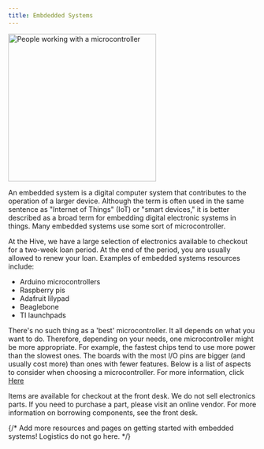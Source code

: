 ```yaml
---
title: Embdedded Systems
---
```




<Image class="border-2 border-slate-200 rounded-lg" src={embeddedsys} alt="People working with a microcontroller" width="300" />

An embedded system is a digital computer system that contributes to the operation of a larger device. Although the term is often used in the same sentence as "Internet of Things" (IoT) or "smart devices," it is better described as a broad term for embedding digital electronic systems in things. Many embedded systems use some sort of microcontroller.

At the Hive, we have a large selection of electronics available to checkout for a two-week loan period. At the end of the period, you are usually allowed to renew your loan. Examples of embedded systems resources include:

- Arduino microcontrollers
- Raspberry pis
- Adafruit lilypad
- Beaglebone
- TI launchpads

There's no such thing as a 'best' microcontroller. It all depends on what you want to do. Therefore, depending on your needs, one microcontroller might be more appropriate. For example, the fastest chips tend to use more power than the slowest ones. The boards with the most I/O pins are bigger (and usually cost more) than ones with fewer features. Below is a list of aspects to consider when choosing a microcontroller. For more information, click [Here](/guides/embed-selection/)

Items are available for checkout at the front desk. We do not sell electronics parts. If you need to purchase a part, please visit an online vendor. For more information on borrowing components, see the front desk.



{/* Add more resources and pages on getting started with embedded systems! Logistics do not go here. */}
